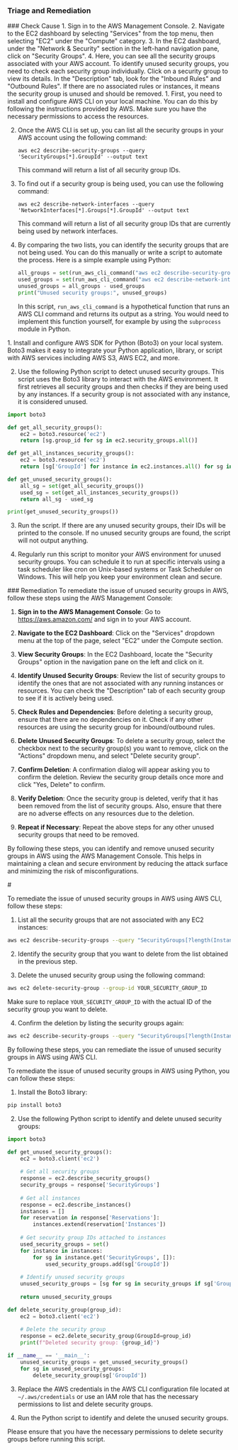 
### Triage and Remediation
<Tabs>

<Tab title='Cause'>
### Check Cause
<AccordionGroup>
<Accordion title='Using Console' defaultOpen='true'>
1. Sign in to the AWS Management Console.
2. Navigate to the EC2 dashboard by selecting "Services" from the top menu, then selecting "EC2" under the "Compute" category.
3. In the EC2 dashboard, under the "Network & Security" section in the left-hand navigation pane, click on "Security Groups".
4. Here, you can see all the security groups associated with your AWS account. To identify unused security groups, you need to check each security group individually. Click on a security group to view its details. In the "Description" tab, look for the "Inbound Rules" and "Outbound Rules". If there are no associated rules or instances, it means the security group is unused and should be removed.
</Accordion>

<Accordion title='Using CLI'>
1. First, you need to install and configure AWS CLI on your local machine. You can do this by following the instructions provided by AWS. Make sure you have the necessary permissions to access the resources.

2. Once the AWS CLI is set up, you can list all the security groups in your AWS account using the following command:

   ```
   aws ec2 describe-security-groups --query 'SecurityGroups[*].GroupId' --output text
   ```
   This command will return a list of all security group IDs.

3. To find out if a security group is being used, you can use the following command:

   ```
   aws ec2 describe-network-interfaces --query 'NetworkInterfaces[*].Groups[*].GroupId' --output text
   ```
   This command will return a list of all security group IDs that are currently being used by network interfaces.

4. By comparing the two lists, you can identify the security groups that are not being used. You can do this manually or write a script to automate the process. Here is a simple example using Python:

   ```python
   all_groups = set(run_aws_cli_command("aws ec2 describe-security-groups --query 'SecurityGroups[*].GroupId' --output text").split())
   used_groups = set(run_aws_cli_command("aws ec2 describe-network-interfaces --query 'NetworkInterfaces[*].Groups[*].GroupId' --output text").split())
   unused_groups = all_groups - used_groups
   print("Unused security groups:", unused_groups)
   ```
   In this script, `run_aws_cli_command` is a hypothetical function that runs an AWS CLI command and returns its output as a string. You would need to implement this function yourself, for example by using the `subprocess` module in Python.
</Accordion>

<Accordion title='Using Python'>
1. Install and configure AWS SDK for Python (Boto3) on your local system. Boto3 makes it easy to integrate your Python application, library, or script with AWS services including AWS S3, AWS EC2, and more.

2. Use the following Python script to detect unused security groups. This script uses the Boto3 library to interact with the AWS environment. It first retrieves all security groups and then checks if they are being used by any instances. If a security group is not associated with any instance, it is considered unused.

```python
import boto3

def get_all_security_groups():
    ec2 = boto3.resource('ec2')
    return [sg.group_id for sg in ec2.security_groups.all()]

def get_all_instances_security_groups():
    ec2 = boto3.resource('ec2')
    return [sg['GroupId'] for instance in ec2.instances.all() for sg in instance.security_groups]

def get_unused_security_groups():
    all_sg = set(get_all_security_groups())
    used_sg = set(get_all_instances_security_groups())
    return all_sg - used_sg

print(get_unused_security_groups())
```

3. Run the script. If there are any unused security groups, their IDs will be printed to the console. If no unused security groups are found, the script will not output anything.

4. Regularly run this script to monitor your AWS environment for unused security groups. You can schedule it to run at specific intervals using a task scheduler like cron on Unix-based systems or Task Scheduler on Windows. This will help you keep your environment clean and secure.
</Accordion>

</AccordionGroup>
</Tab>
<Tab title='Remediation'>
### Remediation

<AccordionGroup>
<Accordion title='Using Console' defaultOpen='true'>
To remediate the issue of unused security groups in AWS, follow these steps using the AWS Management Console:

1. **Sign in to the AWS Management Console**: Go to https://aws.amazon.com/ and sign in to your AWS account.

2. **Navigate to the EC2 Dashboard**: Click on the "Services" dropdown menu at the top of the page, select "EC2" under the Compute section.

3. **View Security Groups**: In the EC2 Dashboard, locate the "Security Groups" option in the navigation pane on the left and click on it.

4. **Identify Unused Security Groups**: Review the list of security groups to identify the ones that are not associated with any running instances or resources. You can check the "Description" tab of each security group to see if it is actively being used.

5. **Check Rules and Dependencies**: Before deleting a security group, ensure that there are no dependencies on it. Check if any other resources are using the security group for inbound/outbound rules.

6. **Delete Unused Security Groups**: To delete a security group, select the checkbox next to the security group(s) you want to remove, click on the "Actions" dropdown menu, and select "Delete security group".

7. **Confirm Deletion**: A confirmation dialog will appear asking you to confirm the deletion. Review the security group details once more and click "Yes, Delete" to confirm.

8. **Verify Deletion**: Once the security group is deleted, verify that it has been removed from the list of security groups. Also, ensure that there are no adverse effects on any resources due to the deletion.

9. **Repeat if Necessary**: Repeat the above steps for any other unused security groups that need to be removed.

By following these steps, you can identify and remove unused security groups in AWS using the AWS Management Console. This helps in maintaining a clean and secure environment by reducing the attack surface and minimizing the risk of misconfigurations.
</Accordion>

<Accordion title='Using CLI'>
#

To remediate the issue of unused security groups in AWS using AWS CLI, follow these steps:

1. List all the security groups that are not associated with any EC2 instances:
```bash
aws ec2 describe-security-groups --query "SecurityGroups[?length(Instances) == '0'].{Name:GroupName, ID:GroupId}"
```

2. Identify the security group that you want to delete from the list obtained in the previous step.

3. Delete the unused security group using the following command:
```bash
aws ec2 delete-security-group --group-id YOUR_SECURITY_GROUP_ID
```
Make sure to replace `YOUR_SECURITY_GROUP_ID` with the actual ID of the security group you want to delete.

4. Confirm the deletion by listing the security groups again:
```bash
aws ec2 describe-security-groups --query "SecurityGroups[?length(Instances) == '0'].{Name:GroupName, ID:GroupId}"
```

By following these steps, you can remediate the issue of unused security groups in AWS using AWS CLI.
</Accordion>

<Accordion title='Using Python'>
To remediate the issue of unused security groups in AWS using Python, you can follow these steps:

1. Install the Boto3 library:
```bash
pip install boto3
```

2. Use the following Python script to identify and delete unused security groups:

```python
import boto3

def get_unused_security_groups():
    ec2 = boto3.client('ec2')
    
    # Get all security groups
    response = ec2.describe_security_groups()
    security_groups = response['SecurityGroups']
    
    # Get all instances
    response = ec2.describe_instances()
    instances = []
    for reservation in response['Reservations']:
        instances.extend(reservation['Instances'])
    
    # Get security group IDs attached to instances
    used_security_groups = set()
    for instance in instances:
        for sg in instance.get('SecurityGroups', []):
            used_security_groups.add(sg['GroupId'])
    
    # Identify unused security groups
    unused_security_groups = [sg for sg in security_groups if sg['GroupId'] not in used_security_groups]
    
    return unused_security_groups

def delete_security_group(group_id):
    ec2 = boto3.client('ec2')
    
    # Delete the security group
    response = ec2.delete_security_group(GroupId=group_id)
    print(f"Deleted security group: {group_id}")

if __name__ == '__main__':
    unused_security_groups = get_unused_security_groups()
    for sg in unused_security_groups:
        delete_security_group(sg['GroupId'])
```

3. Replace the AWS credentials in the AWS CLI configuration file located at `~/.aws/credentials` or use an IAM role that has the necessary permissions to list and delete security groups.

4. Run the Python script to identify and delete the unused security groups.

Please ensure that you have the necessary permissions to delete security groups before running this script.
</Accordion>

</AccordionGroup>
</Tab>
</Tabs>
